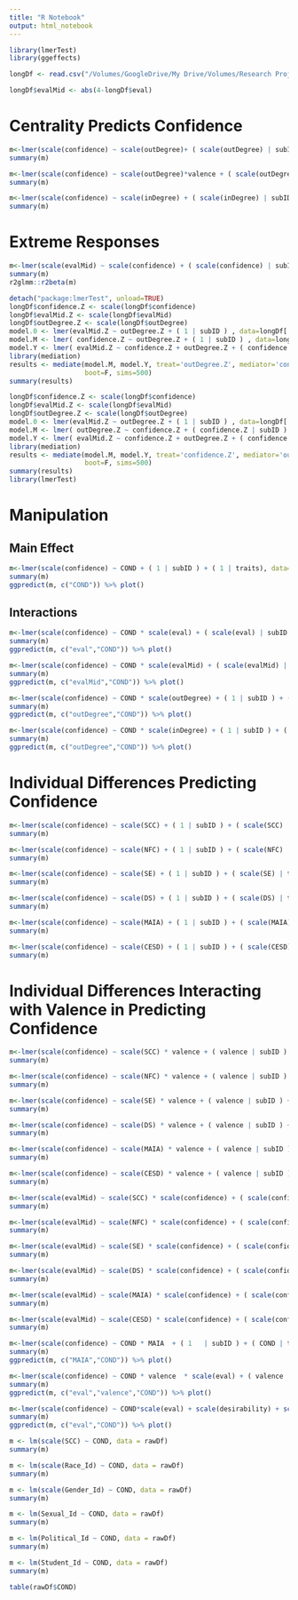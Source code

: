 ```yaml
---
title: "R Notebook"
output: html_notebook
---
```


```r
library(lmerTest)
library(ggeffects)
```

```r
longDf <- read.csv("/Volumes/GoogleDrive/My Drive/Volumes/Research Project/Metacognition/Study 1/input/confClean.csv")
```



```r
longDf$evalMid <- abs(4-longDf$eval)
```

# Centrality Predicts Confidence

```r
m<-lmer(scale(confidence) ~ scale(outDegree)+ ( scale(outDegree) | subID ) + ( 1 | traits), data=longDf)
summary(m)

m<-lmer(scale(confidence) ~ scale(outDegree)*valence + ( scale(outDegree)*valence | subID ) + ( 1 | traits), data=longDf)
summary(m)

m<-lmer(scale(confidence) ~ scale(inDegree) + ( scale(inDegree) | subID ) + ( 1 | traits), data=longDf)
summary(m)
```

# Extreme Responses

```r
m<-lmer(scale(evalMid) ~ scale(confidence) + ( scale(confidence) | subID ) + ( 1 | traits), data=longDf)
summary(m)
r2glmm::r2beta(m)
```

```r
detach("package:lmerTest", unload=TRUE)
longDf$confidence.Z <- scale(longDf$confidence)
longDf$evalMid.Z <- scale(longDf$evalMid)
longDf$outDegree.Z <- scale(longDf$outDegree)
model.0 <- lmer(evalMid.Z ~ outDegree.Z + ( 1 | subID ) , data=longDf[!is.na(longDf$confidence),])
model.M <- lmer( confidence.Z ~ outDegree.Z + ( 1 | subID ) , data=longDf[!is.na(longDf$evalMid),])
model.Y <- lmer( evalMid.Z ~ confidence.Z + outDegree.Z + ( confidence.Z | subID ) , data=longDf)
library(mediation)
results <- mediate(model.M, model.Y, treat='outDegree.Z', mediator='confidence.Z',
                   boot=F, sims=500)
summary(results)
```

```r
longDf$confidence.Z <- scale(longDf$confidence)
longDf$evalMid.Z <- scale(longDf$evalMid)
longDf$outDegree.Z <- scale(longDf$outDegree)
model.0 <- lmer(evalMid.Z ~ outDegree.Z + ( 1 | subID ) , data=longDf[!is.na(longDf$confidence),])
model.M <- lmer( outDegree.Z ~ confidence.Z + ( confidence.Z | subID ) , data=longDf[!is.na(longDf$evalMid),])
model.Y <- lmer( evalMid.Z ~ confidence.Z + outDegree.Z + ( confidence.Z | subID ) , data=longDf)
library(mediation)
results <- mediate(model.M, model.Y, treat='confidence.Z', mediator='outDegree.Z',
                   boot=F, sims=500)
summary(results)
library(lmerTest)
```


# Manipulation

## Main Effect

```r
m<-lmer(scale(confidence) ~ COND + ( 1 | subID ) + ( 1 | traits), data=longDf)
summary(m)
ggpredict(m, c("COND")) %>% plot()
```

## Interactions

```r
m<-lmer(scale(confidence) ~ COND * scale(eval) + ( scale(eval) | subID ) + ( 1 | traits), data=longDf)
summary(m)
ggpredict(m, c("eval","COND")) %>% plot()

m<-lmer(scale(confidence) ~ COND * scale(evalMid) + ( scale(evalMid) | subID ) + ( 1 | traits), data=longDf)
summary(m)
ggpredict(m, c("evalMid","COND")) %>% plot()

m<-lmer(scale(confidence) ~ COND * scale(outDegree) + ( 1 | subID ) + ( COND | traits), data=longDf)
summary(m)
ggpredict(m, c("outDegree","COND")) %>% plot()

m<-lmer(scale(confidence) ~ COND * scale(inDegree) + ( 1 | subID ) + ( COND | traits), data=longDf)
summary(m)
ggpredict(m, c("outDegree","COND")) %>% plot()
```

# Individual Differences Predicting Confidence

```r
m<-lmer(scale(confidence) ~ scale(SCC) + ( 1 | subID ) + ( scale(SCC) | traits), data=longDf)
summary(m)

m<-lmer(scale(confidence) ~ scale(NFC) + ( 1 | subID ) + ( scale(NFC) | traits), data=longDf)
summary(m)

m<-lmer(scale(confidence) ~ scale(SE) + ( 1 | subID ) + ( scale(SE) | traits), data=longDf)
summary(m)

m<-lmer(scale(confidence) ~ scale(DS) + ( 1 | subID ) + ( scale(DS) | traits), data=longDf)
summary(m)

m<-lmer(scale(confidence) ~ scale(MAIA) + ( 1 | subID ) + ( scale(MAIA) | traits), data=longDf)
summary(m)

m<-lmer(scale(confidence) ~ scale(CESD) + ( 1 | subID ) + ( scale(CESD) | traits), data=longDf)
summary(m)
```

# Individual Differences Interacting with Valence in Predicting Confidence

```r
m<-lmer(scale(confidence) ~ scale(SCC) * valence + ( valence | subID ) + ( 1 | traits), data=longDf)
summary(m)

m<-lmer(scale(confidence) ~ scale(NFC) * valence + ( valence | subID ) + ( 1 | traits), data=longDf)
summary(m)

m<-lmer(scale(confidence) ~ scale(SE) * valence + ( valence | subID ) + ( 1 | traits), data=longDf)
summary(m)

m<-lmer(scale(confidence) ~ scale(DS) * valence + ( valence | subID ) + ( 1 | traits), data=longDf)
summary(m)

m<-lmer(scale(confidence) ~ scale(MAIA) * valence + ( valence | subID ) + ( 1 | traits), data=longDf)
summary(m)

m<-lmer(scale(confidence) ~ scale(CESD) * valence + ( valence | subID ) + ( 1 | traits), data=longDf)
summary(m)
```

```r
m<-lmer(scale(evalMid) ~ scale(SCC) * scale(confidence) + ( scale(confidence) | subID ) + ( 1 | traits), data=longDf)
summary(m)

m<-lmer(scale(evalMid) ~ scale(NFC) * scale(confidence) + ( scale(confidence) | subID ) + ( 1 | traits), data=longDf)
summary(m)

m<-lmer(scale(evalMid) ~ scale(SE) * scale(confidence) + ( scale(confidence) | subID ) + ( 1 | traits), data=longDf)
summary(m)

m<-lmer(scale(evalMid) ~ scale(DS) * scale(confidence) + ( scale(confidence) | subID ) + ( 1 | traits), data=longDf)
summary(m)

m<-lmer(scale(evalMid) ~ scale(MAIA) * scale(confidence) + ( scale(confidence) | subID ) + ( 1 | traits), data=longDf)
summary(m)

m<-lmer(scale(evalMid) ~ scale(CESD) * scale(confidence) + ( scale(confidence) | subID ) + ( 1 | traits), data=longDf)
summary(m)
```




```r
m<-lmer(scale(confidence) ~ COND * MAIA  + ( 1   | subID ) + ( COND | traits), data=longDf)
summary(m)
ggpredict(m, c("MAIA","COND")) %>% plot()
```

```r
m<-lmer(scale(confidence) ~ COND * valence  * scale(eval) + ( valence  + scale(eval)  | subID ) + ( COND | traits), data=longDf)
summary(m)
ggpredict(m, c("eval","valence","COND")) %>% plot()
```

```r
m<-lmer(scale(confidence) ~ COND*scale(eval) + scale(desirability) + scale(prevalence) + scale(observability) + ( scale(eval)  | subID ) + ( 1 | traits), data=longDf)
summary(m)
ggpredict(m, c("eval","COND")) %>% plot()
```


```r
m <- lm(scale(SCC) ~ COND, data = rawDf)
summary(m)
```


```r
m <- lm(scale(Race_Id) ~ COND, data = rawDf)
summary(m)

m <- lm(scale(Gender_Id) ~ COND, data = rawDf)
summary(m)

m <- lm(Sexual_Id ~ COND, data = rawDf)
summary(m)

m <- lm(Political_Id ~ COND, data = rawDf)
summary(m)

m <- lm(Student_Id ~ COND, data = rawDf)
summary(m)

table(rawDf$COND)
```

